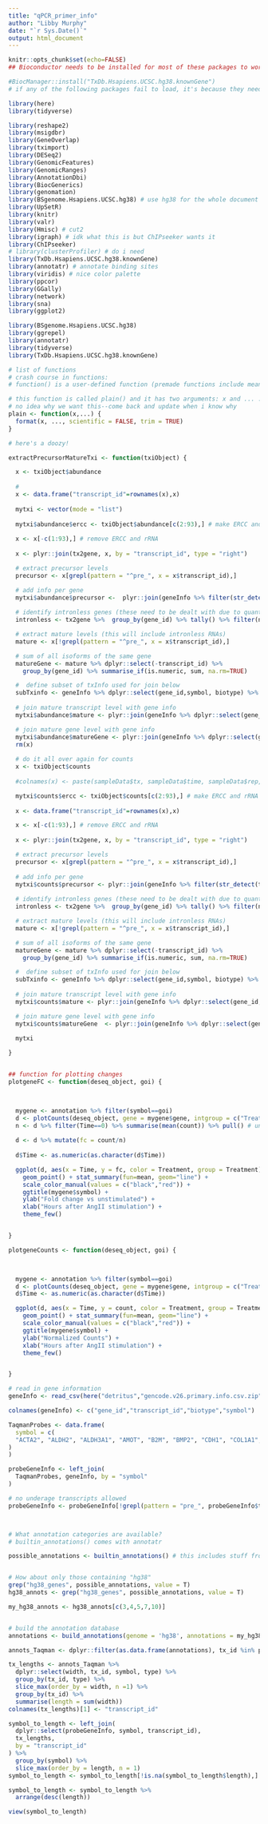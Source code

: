 ```yaml
---
title: "qPCR_primer_info"
author: "Libby Murphy"
date: "`r Sys.Date()`"
output: html_document
---
```


``` r
knitr::opts_chunk$set(echo=FALSE)
## Bioconductor needs to be installed for most of these packages to work. As of 11/15/2021, the most recent version of Bioconductor is 3.14, but it only works with the latest version of R. My R studio says it's up to date but Bioconductor says R is not, so I'm installing BC 3.10 instead. idk man

#BiocManager::install("TxDb.Hsapiens.UCSC.hg38.knownGene")
# if any of the following packages fail to load, it's because they need to be installed first. Remove the # from the corresponding install command above, run it, replace the #, and re-run the library() command. If that doesn't work, check that Bioconductor is installed and updated.

library(here)
library(tidyverse)

library(reshape2)
library(msigdbr)
library(GeneOverlap)
library(tximport)
library(DESeq2)
library(GenomicFeatures)
library(GenomicRanges)
library(AnnotationDbi)
library(BiocGenerics)
library(genomation)
library(BSgenome.Hsapiens.UCSC.hg38) # use hg38 for the whole document
library(UpSetR)
library(knitr)
library(valr)
library(Hmisc) # cut2
library(igraph) # idk what this is but ChIPseeker wants it
library(ChIPseeker)
# library(clusterProfiler) # do i need
library(TxDb.Hsapiens.UCSC.hg38.knownGene) 
library(annotatr) # annotate binding sites
library(viridis) # nice color palette
library(ppcor)
library(GGally)
library(network)
library(sna)
library(ggplot2)

library(BSgenome.Hsapiens.UCSC.hg38)
library(ggrepel)
library(annotatr)
library(tidyverse)
library(TxDb.Hsapiens.UCSC.hg38.knownGene)
```

```r
# list of functions 
# crash course in functions:
# function() is a user-defined function (premade functions include mean(), sum(), etc.). You first type function_name <- function(x) {ABC}, where x represents any arguments you'll present when you execute the function. A function doen't necessarily have to have arguments. ABC represents all the operations you want the function to perform. Within ABC, you'll specify what is done with x. When you run the function, you'd type function_name(y), where y represents whatever actual arguments you're presenting in that application. R will then execute whatever code you put in the curly brackets when you defined the function, using your input y as an argument wherever you specified for it to. You can have as many arguments as you need in a function.

# this function is called plain() and it has two arguments: x and ... . plain() will print whatever numbers are passed to it in plain notation and without adding zeroes to pad out to a uniform length.
# no idea why we want this--come back and update when i know why
plain <- function(x,...) {
  format(x, ..., scientific = FALSE, trim = TRUE)
}

# here's a doozy!

extractPrecursorMatureTxi <- function(txiObject) {

  x <- txiObject$abundance
  
  # 
  x <- data.frame("transcript_id"=rownames(x),x)
  
  mytxi <- vector(mode = "list")
  
  mytxi$abundance$ercc <- txiObject$abundance[c(2:93),] # make ERCC and rRNA matrix
  
  x <- x[-c(1:93),] # remove ERCC and rRNA
  
  x <- plyr::join(tx2gene, x, by = "transcript_id", type = "right")

  # extract precursor levels 
  precursor <- x[grepl(pattern = "^pre_", x = x$transcript_id),]

  # add info per gene
  mytxi$abundance$precursor <-  plyr::join(geneInfo %>% filter(str_detect(transcript_id, "^pre_")) %>% dplyr::select(gene_id,symbol, biotype) %>% distinct(), precursor, by = "gene_id", type = "right") %>% dplyr::select(-transcript_id)
  
  # identify intronless genes (these need to be dealt with due to quantification strategy)
  intronless <- tx2gene %>%  group_by(gene_id) %>% tally() %>% filter(n == 1) %>% pull(gene_id)

  # extract mature levels (this will include intronless RNAs)
  mature <- x[!grepl(pattern = "^pre_", x = x$transcript_id),]

  # sum of all isoforms of the same gene
  matureGene <- mature %>% dplyr::select(-transcript_id) %>%
    group_by(gene_id) %>% summarise_if(is.numeric, sum, na.rm=TRUE)

  #  define subset of txInfo used for join below
  subTxinfo <- geneInfo %>% dplyr::select(gene_id,symbol, biotype) %>% distinct()
  
  # join mature transcript level with gene info
  mytxi$abundance$mature <- plyr::join(geneInfo %>% dplyr::select(gene_id,symbol, biotype) %>% distinct(), mature, by = "gene_id", type = "right")

  # join mature gene level with gene info
  mytxi$abundance$matureGene <- plyr::join(geneInfo %>% dplyr::select(gene_id,symbol, biotype) %>% distinct(), matureGene, by = "gene_id", type = "right")
  rm(x)
  
  # do it all over again for counts
  x <- txiObject$counts
  
  #colnames(x) <- paste(sampleData$tx, sampleData$time, sampleData$rep, sep = "_")

  mytxi$counts$ercc <- txiObject$counts[c(2:93),] # make ERCC and rRNA matrix
  
  x <- data.frame("transcript_id"=rownames(x),x)

  x <- x[-c(1:93),] # remove ERCC and rRNA
  
  x <- plyr::join(tx2gene, x, by = "transcript_id", type = "right")

  # extract precursor levels 
  precursor <- x[grepl(pattern = "^pre_", x = x$transcript_id),]
  
  # add info per gene
  mytxi$counts$precursor <- plyr::join(geneInfo %>% filter(str_detect(transcript_id, "^pre_")) %>% dplyr::select(gene_id,symbol, biotype) %>% distinct(), precursor, by = "gene_id", type = "right") %>% dplyr::select(-transcript_id)
  
  # identify intronless genes (these need to be dealt with due to quantification strategy)
  intronless <- tx2gene %>%  group_by(gene_id) %>% tally() %>% filter(n == 1) %>% pull(gene_id)

  # extract mature levels (this will include intronless RNAs)
  mature <- x[!grepl(pattern = "^pre_", x = x$transcript_id),]

  # sum of all isoforms of the same gene
  matureGene <- mature %>% dplyr::select(-transcript_id) %>%
    group_by(gene_id) %>% summarise_if(is.numeric, sum, na.rm=TRUE)

  #  define subset of txInfo used for join below
  subTxinfo <- geneInfo %>% dplyr::select(gene_id,symbol, biotype) %>% distinct()
  
  # join mature transcript level with gene info
  mytxi$counts$mature <- plyr::join(geneInfo %>% dplyr::select(gene_id,symbol, biotype) %>% distinct(), mature, by = "gene_id", type = "right")

  # join mature gene level with gene info
  mytxi$counts$matureGene  <- plyr::join(geneInfo %>% dplyr::select(gene_id,symbol, biotype) %>% distinct(), matureGene, by = "gene_id", type = "right")
  
  mytxi

}


## function for plotting changes
plotgeneFC <- function(deseq_object, goi) {
  


  mygene <- annotation %>% filter(symbol==goi)
  d <- plotCounts(deseq_object, gene = mygene$gene, intgroup = c("Treatment","Time"), returnData = TRUE) 
  n <- d %>% filter(Time==0) %>% summarise(mean(count)) %>% pull() # unstimulated average
  
  d <- d %>% mutate(fc = count/n)
  
  d$Time <- as.numeric(as.character(d$Time))

  ggplot(d, aes(x = Time, y = fc, color = Treatment, group = Treatment)) + 
    geom_point() + stat_summary(fun=mean, geom="line") +
    scale_color_manual(values = c("black","red")) +
    ggtitle(mygene$symbol) +
    ylab("Fold change vs unstimulated") +
    xlab("Hours after AngII stimulation") +
    theme_few() 


}

plotgeneCounts <- function(deseq_object, goi) {
  


  mygene <- annotation %>% filter(symbol==goi)
  d <- plotCounts(deseq_object, gene = mygene$gene, intgroup = c("Treatment","Time"), returnData = TRUE) 
  d$Time <- as.numeric(as.character(d$Time))

  ggplot(d, aes(x = Time, y = count, color = Treatment, group = Treatment)) + 
    geom_point() + stat_summary(fun=mean, geom="line") +
    scale_color_manual(values = c("black","red")) +
    ggtitle(mygene$symbol) +
    ylab("Normalized Counts") +
    xlab("Hours after AngII stimulation") +
    theme_few() 


}
```

```r

# read in gene information
geneInfo <- read_csv(here("detritus","gencode.v26.primary.info.csv.zip"), col_names = F) 

colnames(geneInfo) <- c("gene_id","transcript_id","biotype","symbol")

TaqmanProbes <- data.frame(
  symbol = c(
  "ACTA2", "ALDH2", "ALDH3A1", "AMOT", "B2M", "BMP2", "CDH1", "COL1A1", "COL2A1", "CTGF", "CYR61", "FGF7", "FGF10", "FN1", "FOS", "FZD8", "GAPDH", "GREM1", "GUSB", "HGF", "IGF1", "IL1B", "JUN", "KRT5", "KRT14", "MMP3", "NOV", "OCLN", "PDGFA", "PDGFB", "POLR2A", "PPIA", "PPIB", "PTPRA", "RUNX1", "SERPINE", "TGFB1", "TJP2", "TNF", "VIM", "WISP1", "WWTR1", "YAP1"
)
)

probeGeneInfo <- left_join(
  TaqmanProbes, geneInfo, by = "symbol"
)

# no underage transcripts allowed
probeGeneInfo <- probeGeneInfo[!grepl(pattern = "pre_", probeGeneInfo$transcript_id),]



# What annotation categories are available?
# builtin_annotations() comes with annotatr

possible_annotations <- builtin_annotations() # this includes stuff from hg19 and other species--every possible annotation


# How about only those containing "hg38"
grep("hg38_genes", possible_annotations, value = T)
hg38_annots <- grep("hg38_genes", possible_annotations, value = T)

my_hg38_annots <- hg38_annots[c(3,4,5,7,10)]


# build the annotation database
annotations <- build_annotations(genome = 'hg38', annotations = my_hg38_annots)

annots_Taqman <- dplyr::filter(as.data.frame(annotations), tx_id %in% probeGeneInfo$transcript_id)

tx_lengths <- annots_Taqman %>%
  dplyr::select(width, tx_id, symbol, type) %>%
  group_by(tx_id, type) %>%
  slice_max(order_by = width, n =1) %>%
  group_by(tx_id) %>%
  summarise(length = sum(width))
colnames(tx_lengths)[1] <- "transcript_id"

symbol_to_length <- left_join(
  dplyr::select(probeGeneInfo, symbol, transcript_id),
  tx_lengths,
  by = "transcript_id"
) %>%
  group_by(symbol) %>%
  slice_max(order_by = length, n = 1)
symbol_to_length <- symbol_to_length[!is.na(symbol_to_length$length),]

symbol_to_length <- symbol_to_length %>%
  arrange(desc(length))

view(symbol_to_length)
```